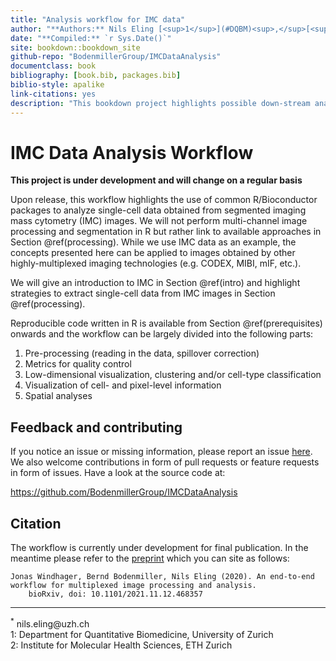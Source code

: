 ```yaml
--- 
title: "Analysis workflow for IMC data"
author: "**Authors:** Nils Eling [<sup>1</sup>](#DQBM)<sup>,</sup>[<sup>2</sup>](#IMHS)<sup>,</sup>[<sup>*</sup>](#email), Vito Zanotelli [<sup>1</sup>](#DQBM)<sup>,</sup>[<sup>2</sup>](#IMHS), Michelle Daniel [<sup>1</sup>](#DQBM)<sup>,</sup>[<sup>2</sup>](#IMHS), Daniel Schulz [<sup>1</sup>](#DQBM)<sup>,</sup>[<sup>2</sup>](#IMHS), Jonas Windhager [<sup>1</sup>](#DQBM)<sup>,</sup>[<sup>2</sup>](#IMHS)"
date: "**Compiled:** `r Sys.Date()`"
site: bookdown::bookdown_site
github-repo: "BodenmillerGroup/IMCDataAnalysis"
documentclass: book
bibliography: [book.bib, packages.bib]
biblio-style: apalike
link-citations: yes
description: "This bookdown project highlights possible down-stream analyses performed on imaging mass cytometry data."
---
```


# IMC Data Analysis Workflow {#preamble}

**This project is under development and will change on a regular basis**

Upon release, this workflow highlights the use of common R/Bioconductor packages
to analyze single-cell data obtained from segmented imaging mass cytometry (IMC)
images. We will not perform multi-channel image processing and segmentation in R
but rather link to available approaches in Section \@ref(processing). While we
use IMC data as an example, the concepts presented here can be applied to images
obtained by other highly-multiplexed imaging technologies (e.g. CODEX, MIBI,
mIF, etc.).

We will give an introduction to IMC in Section \@ref(intro) and highlight
strategies to extract single-cell data from IMC images in Section
\@ref(processing).

Reproducible code written in R is available from Section \@ref(prerequisites)
onwards and the workflow can be largely divided into the following parts:

1. Pre-processing (reading in the data, spillover correction)
2. Metrics for quality control
3. Low-dimensional visualization, clustering and/or cell-type classification
4. Visualization of cell- and pixel-level information
5. Spatial analyses

## Feedback and contributing

If you notice an issue or missing information, please report an issue
[here](https://github.com/BodenmillerGroup/IMCDataAnalysis/issues). We also
welcome contributions in form of pull requests or feature requests in form of
issues. Have a look at the source code at:

[https://github.com/BodenmillerGroup/IMCDataAnalysis](https://github.com/BodenmillerGroup/IMCDataAnalysis)

## Citation

The workflow is currently under development for final publication.
In the meantime please refer to the 
[preprint](https://www.biorxiv.org/content/10.1101/2021.11.12.468357v1) 
which you can site as follows:

```
Jonas Windhager, Bernd Bodenmiller, Nils Eling (2020). An end-to-end workflow for multiplexed image processing and analysis. 
    bioRxiv, doi: 10.1101/2021.11.12.468357
```

---

<a name="email"><sup>*</sup></a> nils.eling@uzh.ch  
<a name="DQBM">1:</a> Department for Quantitative Biomedicine, University of Zurich  
<a name="IMHS">2:</a> Institute for Molecular Health Sciences, ETH Zurich  
